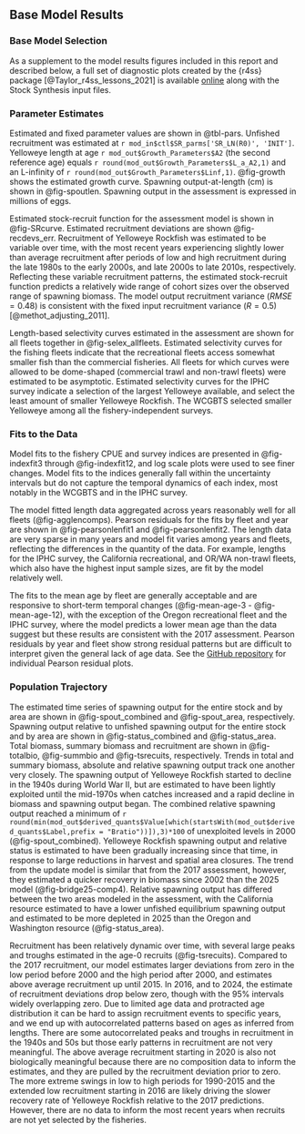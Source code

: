 ## Base Model Results

### Base Model Selection

As a supplement to the model results figures included in this report and described below, a full set of diagnostic plots created by the {r4ss} package [@Taylor_r4ss_lessons_2021] is available [online](https://github.com/rclairer/Sebastes_ruberrimus_2025) along with the Stock Synthesis input files.

### Parameter Estimates

Estimated and fixed parameter values are shown in @tbl-pars. Unfished recruitment was estimated at `r mod_in$ctl$SR_parms['SR_LN(R0)', 'INIT']`. Yelloweye length at age  `r mod_out$Growth_Parameters$A2` (the second reference age) equals `r round(mod_out$Growth_Parameters$L_a_A2,1)` and an L-infinity of `r round(mod_out$Growth_Parameters$Linf,1)`. @fig-growth shows the estimated growth curve. Spawning output-at-length (cm) is shown in @fig-spoutlen. Spawning output in the assessment is expressed in millions of eggs.

Estimated stock-recruit function for the assessment model is shown in @fig-SRcurve. Estimated recruitment deviations are shown @fig-recdevs_err. Recruitment of Yelloweye Rockfish was estimated to be variable over time, with the most recent years experiencing slightly lower than average recruitment after periods of low and high recruitment during the late 1980s to the early 2000s, and late 2000s to late 2010s, respectively. Reflecting these variable recruitment patterns, the estimated stock-recruit function predicts a relatively wide range of cohort sizes over the observed range of spawning biomass. The model output recruitment variance ($RMSE = 0.48$) is consistent with the fixed input recruitment variance ($R = 0.5$) [@methot_adjusting_2011].

Length-based selectivity curves estimated in the assessment are shown for all fleets together in @fig-selex_allfleets. Estimated selectivity curves for the fishing fleets indicate that the recreational fleets access somewhat smaller fish than the commercial fisheries. All fleets for which curves were allowed to be dome-shaped (commercial trawl and non-trawl fleets) were estimated to be asymptotic. Estimated selectivity curves for the IPHC survey indicate a selection of the largest Yelloweye available, and select the least amount of smaller Yelloweye Rockfish. The WCGBTS selected smaller Yelloweye among all the fishery-independent surveys. 

### Fits to the Data

Model fits to the fishery CPUE and survey indices are presented in @fig-indexfit3 through @fig-indexfit12, and log scale plots were used to see finer changes. Model fits to the indices generally fall within the uncertainty intervals but do not capture the temporal dynamics of each index, most notably in the WCGBTS and in the IPHC survey. 

The model fitted length data aggregated across years reasonably well for all fleets (@fig-agglencomps). Pearson residuals for the fits by fleet and year are shown in @fig-pearsonlenfit1 and @fig-pearsonlenfit2. The length data are very sparse in many years and model fit varies among years and fleets, reflecting the differences in the quantity of the data. For example, lengths for the IPHC survey, the California recreational, and OR/WA non-trawl fleets, which also have the highest input sample sizes, are fit by the model relatively well.

The fits to the mean age by fleet are generally acceptable and are responsive to short-term temporal changes (@fig-mean-age-3 - @fig-mean-age-12), with the exception of the Oregon recreational fleet and the IPHC survey, where the model predicts a lower mean age than the data suggest but these results are consistent with the 2017 assessment. Pearson residuals by year and fleet show strong residual patterns but are difficult to interpret given the general lack of age data. See the [GitHub repository](https://github.com/rclairer/Sebastes_ruberrimus_2025) for individual Pearson residual plots.

### Population Trajectory

The estimated time series of spawning output for the entire stock and by area are shown in @fig-spout_combined and @fig-spout_area, respectively. Spawning output relative to unfished spawning output for the entire stock and by area are shown in @fig-status_combined and @fig-status_area. Total biomass, summary biomass and recruitment are shown in @fig-totalbio, @fig-summbio and @fig-tsrecuits, respectively. Trends in total and summary biomass, absolute and relative spawning output track one another very closely. The spawning output of Yelloweye Rockfish started to decline in the 1940s during World War II, but are estimated to have been lightly exploited until the mid-1970s when catches increased and a rapid decline in biomass and spawning output began. The combined relative spawning output reached a minimum of `r round(min(mod_out$derived_quants$Value[which(startsWith(mod_out$derived_quants$Label,prefix = "Bratio"))]),3)*100` of unexploited levels in 2000 (@fig-spout_combined). Yelloweye Rockfish spawning output and relative status is estimated to have been gradually increasing since that time, in response to large reductions in harvest and spatial area closures. The trend from the update model is similar that from the 2017 assessment, however, they estimated a quicker recovery in biomass since 2002 than the 2025 model (@fig-bridge25-comp4). Relative spawning output has differed between the two areas modeled in the assessment, with the California resource estimated to have a lower unfished equilibrium spawning output and estimated to be more depleted in 2025 than the Oregon and Washington resource (@fig-status_area). 

Recruitment has been relatively dynamic over time, with several large peaks and troughs estimated in the age-0 recruits (@fig-tsrecuits). Compared to the 2017 recruitment, our model estimates larger deviations from zero in the low period before 2000 and the high period after 2000, and estimates above average recruitment up until 2015. In 2016, and to 2024, the estimate of recruitment deviations drop below zero, though with the 95% intervals widely overlapping zero. Due to limited age data and protracted age distribution it can be hard to assign recruitment events to specific years, and we end up with autocorrelated patterns based on ages as inferred from lengths. There are some autocorrelated peaks and troughs in recruitment in the 1940s and 50s but those early patterns in recruitment are not very meaningful. The above average recruitment starting in 2020 is also not biologically meaningful because there are no composition data to inform the estimates, and they are pulled by the recruitment deviation prior to zero. The more extreme swings in low to high periods for 1990-2015 and the extended low recruitment starting in 2016 are likely driving the slower recovery rate of Yelloweye Rockfish relative to the 2017 predictions. However, there are no data to inform the most recent years when recruits are not yet selected by the fisheries.
